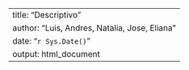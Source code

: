 ---
title: "Descriptivo"
author: "Luis, Andres, Natalia, Jose, Eliana"
date: "`r Sys.Date()`"
output: html_document
---